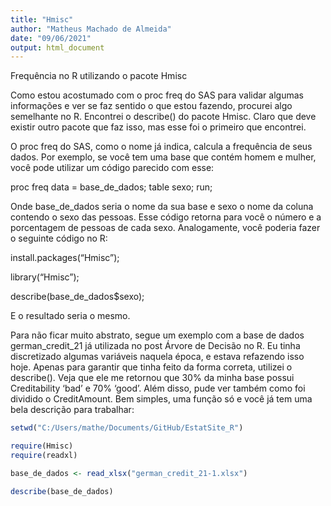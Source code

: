 ```yaml
---
title: "Hmisc"
author: "Matheus Machado de Almeida"
date: "09/06/2021"
output: html_document
---
```


Frequência no R utilizando o pacote Hmisc

Como estou acostumado com o proc freq do SAS para validar algumas informações e ver se faz sentido o que estou fazendo, procurei algo semelhante no R. 
Encontrei o describe() do pacote Hmisc. Claro que deve existir outro pacote que faz isso, mas esse foi o primeiro que encontrei.

O proc freq do SAS, como o nome já indica, calcula a frequência de seus dados. 
Por exemplo, se você tem uma base que contém homem e mulher, você pode utilizar um código parecido com esse:

proc freq data = base_de_dados; table sexo; run;

Onde base_de_dados seria o nome da sua base e sexo o nome da coluna contendo o sexo das pessoas.
Esse código retorna para você o número e a porcentagem de pessoas de cada sexo. 
Analogamente, você poderia fazer o seguinte código no R:

install.packages("Hmisc");

library("Hmisc");

describe(base_de_dados$sexo);

E o resultado seria o mesmo.

Para não ficar muito abstrato, segue um exemplo com a base de dados german_credit_21 já utilizada no post Árvore de Decisão no R. 
Eu tinha discretizado algumas variáveis naquela época, e estava refazendo isso hoje. 
Apenas para garantir que tinha feito da forma correta, utilizei o describe(). 
Veja que ele me retornou que 30% da minha base possui Creditability ‘bad’ e 70% ‘good’. 
Além disso, pude ver também como foi dividido o CreditAmount. 
Bem simples, uma função só e você já tem uma bela descrição para trabalhar:

```r
setwd("C:/Users/mathe/Documents/GitHub/EstatSite_R")

require(Hmisc)
require(readxl)

base_de_dados <- read_xlsx("german_credit_21-1.xlsx")
```

```r
describe(base_de_dados)
```
